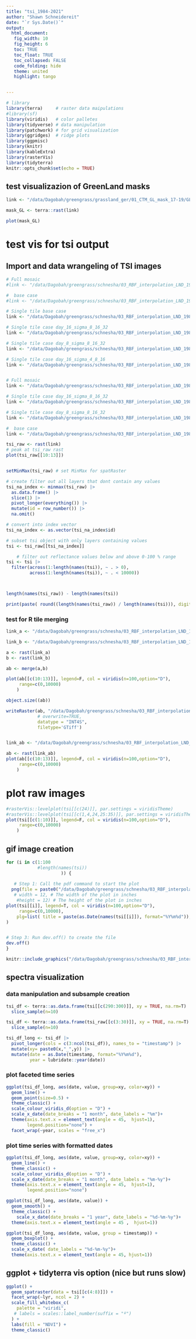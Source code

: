 ```yaml
---
title: "tsi_1984-2021"
author: "Shawn Schneidereit"
date: "`r Sys.Date()`"
output: 
  html_document:
   fig_width: 10
   fig_height: 6
   toc: TRUE
   toc_float: TRUE
   toc_collapsed: FALSE
   code_folding: hide
   theme: united
   highlight: tango


---
```


```r
# library
library(terra)     # raster data maipulations
#library(sf)
library(viridis)   # color palletes
library(tidyverse) # data manipulation
library(patchwork) # for grid visualization
library(ggridges)  # ridge plots
library(ggpmisc)
library(knitr)
library(kableExtra)
library(rasterVis)
library(tidyterra)
knitr::opts_chunk$set(echo = TRUE)
```


## test visualizazion of GreenLand masks

```r


link <- "/data/Dagobah/greengrass/grassland_ger/01_CTM_GL_mask_17-19/GL_mask_2017-2019.tif"

mask_GL <- terra::rast(link)

plot(mask_GL)

```


# test vis for tsi output

## Import and data wrangeling of TSI images 


```r
# Full mosaic
#link <- "/data/Dagobah/greengrass/schnesha/03_RBF_interpolation_LND_1982-2021/day_16_sigma_8_16_32/mosaic/1984-2021_001-365_HL_TSA_LNDLG_NDV_TSI.vrt.ovr"

#  base case
#link <- "/data/Dagobah/greengrass/schnesha/03_RBF_interpolation_LND_1982-2021/base_case/mosaic/1984-2021_001-365_HL_TSA_LNDLG_NDV_TSS.vrt.ovr"

# Single tile base case
link <- "/data/Dagobah/greengrass/schnesha/03_RBF_interpolation_LND_1982-2021/base_case/X0054_Y0047/1984-2021_001-365_HL_TSA_LNDLG_NDV_TSI.tif"

# Single tile case day_16_sigma_8_16_32
link <- "/data/Dagobah/greengrass/schnesha/03_RBF_interpolation_LND_1982-2021/day_16_sigma_8_16_32/X0054_Y0047/1984-2021_001-365_HL_TSA_LNDLG_NDV_TSI.tif"

# Single tile case day_8_sigma_8_16_32
link <- "/data/Dagobah/greengrass/schnesha/03_RBF_interpolation_LND_1982-2021/day_8_sigma_8_16_32/X0054_Y0047/1984-2021_001-365_HL_TSA_LNDLG_NDV_TSI.tif"

# Single tile case day_16_sigma_4_8_16
link <- "/data/Dagobah/greengrass/schnesha/03_RBF_interpolation_LND_1982-2021/day_16_sigma_4_8_16/X0054_Y0047/1984-2021_001-365_HL_TSA_LNDLG_NDV_TSI.tif"



```


```r
# Full mosaic
link <- "/data/Dagobah/greengrass/schnesha/03_RBF_interpolation_LND_1982-2021/day_16_sigma_8_16_32/mosaic/1984-2021_001-365_HL_TSA_LNDLG_NDV_TSI.vrt.ovr"

# Single tile case day_16_sigma_8_16_32
link <- "/data/Dagobah/greengrass/schnesha/03_RBF_interpolation_LND_1982-2021/day_16_sigma_8_16_32/X0054_Y0047/1984-2021_001-365_HL_TSA_LNDLG_NDV_TSI.tif"

# Single tile case day_8_sigma_8_16_32
link <- "/data/Dagobah/greengrass/schnesha/03_RBF_interpolation_LND_1982-2021/day_8_sigma_8_16_32/X0054_Y0047/1984-2021_001-365_HL_TSA_LNDLG_NDV_TSI.tif"

#  base case
link <- "/data/Dagobah/greengrass/schnesha/03_RBF_interpolation_LND_1982-2021/base_case/mosaic/1984-2021_001-365_HL_TSA_LNDLG_NDV_TSS.vrt.ovr"

tsi_raw <- rast(link)
# peak at tsi_raw rast
plot(tsi_raw[[10:13]])


setMinMax(tsi_raw) # set MinMax for spatRaster

# create filter out all layers that dont contain any values
tsi_na_index <- minmax(tsi_raw) |> 
  as.data.frame() |> 
  slice(1) |> 
  pivot_longer(everything()) |> 
  mutate(id = row_number()) |> 
  na.omit()

# convert into index vector
tsi_na_index <- as.vector(tsi_na_index$id)

# subset tsi object with only layers containing values
tsi <- tsi_raw[[tsi_na_index]] 

    # filter out reflectance values below and above 0-100 % range
tsi <- tsi |> 
  filter(across(1:length(names(tsi)), ~ . > 0),
         across(1:length(names(tsi)), ~ . < 10000))



length(names(tsi_raw)) - length(names(tsi))
```


```r
print(paste( round((length(names(tsi_raw)) / length(names(tsi))), digits=4), "% of layers consisted completely of NA values (n=", (length(names(tsi_raw)) - length(names(tsi))), "out of", length(names(tsi_raw)), ")")) 

```

### test for R tile merging 
```r
link_a <- "/data/Dagobah/greengrass/schnesha/03_RBF_interpolation_LND_1982-2021/day_16_sigma_8_16_32/X0054_Y0047/1984-2021_001-365_HL_TSA_LNDLG_NDV_TSI.tif"

link_b <- "/data/Dagobah/greengrass/schnesha/03_RBF_interpolation_LND_1982-2021/day_16_sigma_8_16_32/X0054_Y0052/1984-2021_001-365_HL_TSA_LNDLG_NDV_TSI.tif"

a <- rast(link_a)
b <- rast(link_b)

ab <- merge(a,b)

plot(ab[[c(10:13)]], legend=F, col = viridis(n=100,option="D"),
     range=c(0,10000)
    )

object.size((ab))

writeRaster(ab, "/data/Dagobah/greengrass/schnesha/03_RBF_interpolation_LND_1982-2021/test_mosaic_r.tif",
            # overwrite=TRUE,
            datatype = "INT4S",
            filetype='GTiff')


link_ab <- "/data/Dagobah/greengrass/schnesha/03_RBF_interpolation_LND_1982-2021/test_mosaic_r.tif"

ab <- rast(link_ab)
plot(ab[[c(10:13)]], legend=F, col = viridis(n=100,option="D"),
     range=c(0,10000)
    )

```


# plot raw images
```r
#rasterVis::levelplot(tsi[[c(24)]], par.settings = viridisTheme)
#rasterVis::levelplot(tsi[[c(1,4,24,25:35)]], par.settings = viridisTheme)
plot(tsi[[c(1:10)]], legend=F, col = viridis(n=100,option="D"),
     range=c(0,10000)
    )
```

## gif image creation
```r

for (i in c(1:100
            #length(names(tsi))
                     )) {
  
   # Step 1: Call the pdf command to start the plot
  png(file = paste0("/data/Dagobah/greengrass/schnesha/03_RBF_interpolation_LND_1982-2021/ts_gif/day_16_sigma_8_16_32/plot_", i, ".png"), width = 265, height = 125, units='mm', res = 100) #,   # The directory you want to save the file in
   # width = 12, # The width of the plot in inches
    #height = 12) # The height of the plot in inches
plot(tsi[[i]], legend=T, col = viridis(n=100,option="D"),
     range=c(0,10000),
    plg=list( title = paste(as.Date(names(tsi[[i]]), format="%Y%m%d")), title.cex=1.25)
)


# Step 3: Run dev.off() to create the file
dev.off()
}
```

```r
knitr::include_graphics("/data/Dagobah/greengrass/schnesha/03_RBF_interpolation_LND_1982-2021/ts_gif/day_16_sigma_8_16_32/ts_16_8_16_32.gif")
```

## spectra visualization

### data manipulation and subsample creation
```r
tsi_df <- terra::as.data.frame(tsi[[c(290:300)]], xy = TRUE, na.rm=T) |> 
  slice_sample(n=10)

tsi_df <- terra::as.data.frame(tsi_raw[[c(3:30)]], xy = TRUE, na.rm=T) |> 
  slice_sample(n=10)

tsi_df_long <- tsi_df |> 
  pivot_longer(cols = c(3:ncol(tsi_df)), names_to = "timestamp") |> 
  mutate(xy= paste0(x,"_",y)) |> 
  mutate(date = as.Date(timestamp, format="%Y%m%d"),
         year = lubridate::year(date))
```

### plot faceted time series 
```r
ggplot(tsi_df_long, aes(date, value, group=xy, color=xy)) +
  geom_line() +
  geom_point(size=0.5) +
  theme_classic() +
  scale_colour_viridis_d(option = "D") +
  scale_x_date(date_breaks = "1 month", date_labels = "%m")+
  theme(axis.text.x = element_text(angle = 45,  hjust=1),
        legend.position="none") +
  facet_wrap(~year, scales = "free_x")
```

### plot time series with formatted dates
```r
ggplot(tsi_df_long, aes(date, value, group=xy, color=xy)) +
  geom_line() +
  theme_classic() +
  scale_colour_viridis_d(option = "D") +
  scale_x_date(date_breaks = "1 month", date_labels = "%m-%y")+
  theme(axis.text.x = element_text(angle = 45,  hjust=1),
        legend.position="none")

ggplot(tsi_df_long, aes(date, value)) +
  geom_smooth() +
  theme_classic() +
    scale_x_date(date_breaks = "1 year", date_labels = "%d-%m-%y")+
  theme(axis.text.x = element_text(angle = 45 ,  hjust=1)) 

ggplot(tsi_df_long, aes(date, value, group = timestamp)) +
  geom_boxplot() +
  theme_classic() +
  scale_x_date( date_labels = "%d-%m-%y")+
  theme(axis.text.x = element_text(angle = 45, hjust=1)) 

```

## ggplot + tidyterra vis option (nice but runs slow)
```r

ggplot() +
  geom_spatraster(data = tsi[[c(4:8)]]) +
  facet_wrap(~lyr, ncol = 2) +
  scale_fill_whitebox_c(
    palette = "viridi",
   # labels = scales::label_number(suffix = "º")
  ) +
  labs(fill = "NDVI") +
  theme_classic()

```






































































